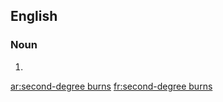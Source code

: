 ==English==

===Noun===
{{head|en|plural|head=[[second]]-[[degree]] [[burn]]s}}

# {{plural of|second-degree burn|lang=en}}

[[ar:second-degree burns]]
[[fr:second-degree burns]]